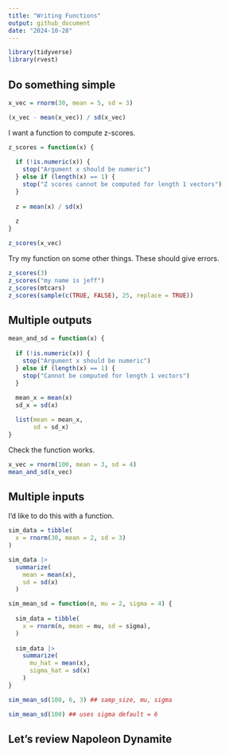 ```yaml
---
title: "Writing Functions"
output: github_document
date: "2024-10-28"
---
```


```r
library(tidyverse)
library(rvest)
```


## Do something simple 

```r
x_vec = rnorm(30, mean = 5, sd = 3)

(x_vec - mean(x_vec)) / sd(x_vec)
```

I want a function to compute z-scores. 

```r
z_scores = function(x) {
  
  if (!is.numeric(x)) {
    stop("Argument x should be numeric")
  } else if (length(x) == 1) {
    stop("Z scores cannot be computed for length 1 vectors")
  }
  
  z = mean(x) / sd(x)
  
  z
}

z_scores(x_vec)
```

Try my function on some other things. These should give errors. 

```r
z_scores(3)
z_scores("my name is jeff")
z_scores(mtcars)
z_scores(sample(c(TRUE, FALSE), 25, replace = TRUE))
```

## Multiple outputs 
```r
mean_and_sd = function(x) {
  
  if (!is.numeric(x)) {
    stop("Argument x should be numeric")
  } else if (length(x) == 1) {
    stop("Cannot be computed for length 1 vectors")
  }
  
  mean_x = mean(x)
  sd_x = sd(x)

  list(mean = mean_x, 
       sd = sd_x)
}
```

Check the function works. 
```r
x_vec = rnorm(100, mean = 3, sd = 4)
mean_and_sd(x_vec)
```

## Multiple inputs

I'd like to do this with a function. 

```r
sim_data = tibble(
  x = rnorm(30, mean = 2, sd = 3)
)

sim_data |> 
  summarize(
    mean = mean(x),
    sd = sd(x)
  )
```

```r
sim_mean_sd = function(n, mu = 2, sigma = 4) {
  
  sim_data = tibble(
    x = rnorm(n, mean = mu, sd = sigma),
  )
  
  sim_data |> 
    summarize(
      mu_hat = mean(x),
      sigma_hat = sd(x)
    )
}

sim_mean_sd(100, 6, 3) ## samp_size, mu, sigma 

sim_mean_sd(100) ## uses sigma default = 6
```

## Let's review Napoleon Dynamite 

```r

```




